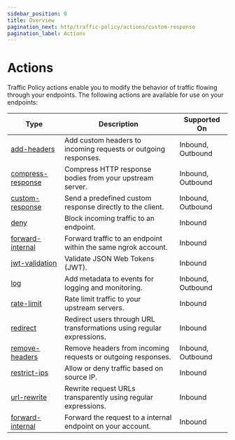 ```yaml
---
sidebar_position: 0
title: Overview
pagination_next: http/traffic-policy/actions/custom-response
pagination_label: Actions
---
```


# Actions

Traffic Policy actions enable you to modify the behavior of traffic flowing through your endpoints. The following actions are available for use on your endpoints:

| Type                                   | Description                                                           | Supported On      |
| -------------------------------------- | --------------------------------------------------------------------- | ----------------- |
| [add-headers](add-headers)             | Add custom headers to incoming requests or outgoing responses.        | Inbound, Outbound |
| [compress-response](compress-response) | Compress HTTP response bodies from your upstream server.              | Inbound, Outbound |
| [custom-response](custom-response)     | Send a predefined custom response directly to the client.             | Inbound, Outbound |
| [deny](deny)                           | Block incoming traffic to an endpoint.                                | Inbound           |
| [forward-internal](forward-internal)   | Forward traffic to an endpoint within the same ngrok account.         | Inbound           |
| [jwt-validation](jwt-validation)       | Validate JSON Web Tokens (JWT).                                       | Inbound           |
| [log](log)                             | Add metadata to events for logging and monitoring.                    | Inbound, Outbound |
| [rate-limit](rate-limit)               | Rate limit traffic to your upstream servers.                          | Inbound           |
| [redirect](redirect)                   | Redirect users through URL transformations using regular expressions. | Inbound           |
| [remove-headers](remove-headers)       | Remove headers from incoming requests or outgoing responses.          | Inbound, Outbound |
| [restrict-ips](restrict-ips)           | Allow or deny traffic based on source IP.                             | Inbound           |
| [url-rewrite](url-rewrite)             | Rewrite request URLs transparently using regular expressions.         | Inbound           |
| [forward-internal](forward-internal)   | Forward the request to a internal endpoint on your account.            | Inbound           |

